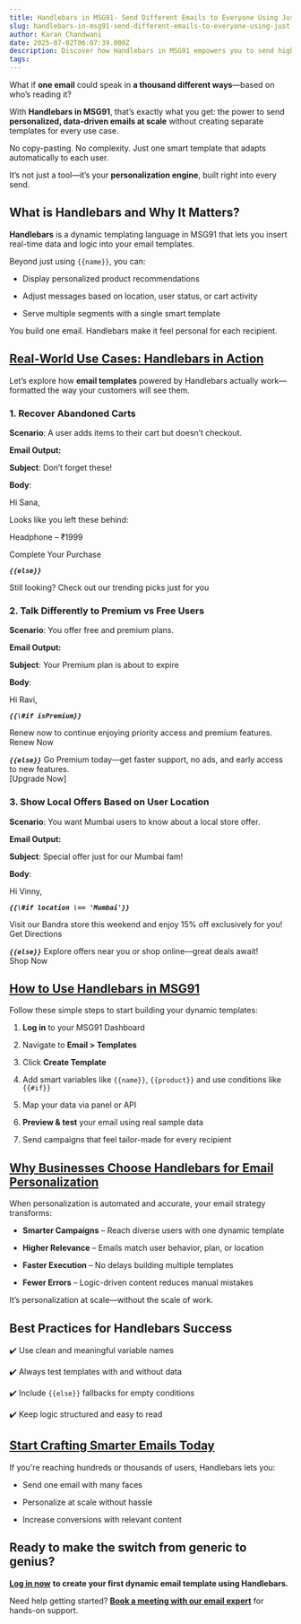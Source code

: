 ```yaml
---
title: Handlebars in MSG91- Send Different Emails to Everyone Using Just One Template
slug: handlebars-in-msg91-send-different-emails-to-everyone-using-just-one-template
author: Karan Chandwani
date: 2025-07-02T06:07:39.000Z
description: Discover how Handlebars in MSG91 empowers you to send highly personalized, dynamic emails at scale using a single smart template. This blog explains what Handlebars is, why it matters for email personalization, and showcases real-world use cases and best practices to help you craft relevant, data-driven campaigns for every recipient.
tags:
---
```


What if **one email** could speak in **a thousand different ways**—based on who’s reading it?

With **Handlebars in MSG91**, that’s exactly what you get: the power to send **personalized, data-driven emails at scale** without creating separate templates for every use case.

No copy-pasting. No complexity. Just one smart template that adapts automatically to each user.

It’s not just a tool—it’s your **personalization engine**, built right into every send.

## **What is Handlebars and Why It Matters?**

**Handlebars** is a dynamic templating language in MSG91 that lets you insert real-time data and logic into your email templates.

Beyond just using `{{name}}`, you can:

-   Display personalized product recommendations

-   Adjust messages based on location, user status, or cart activity

-   Serve multiple segments with a single smart template

You build one email. Handlebars make it feel personal for each recipient.

## [**Real-World Use Cases: Handlebars in Action**](https://docs.msg91.com/email/send-email-with-handlebars)

Let’s explore how **email templates** powered by Handlebars actually work—formatted the way your customers will see them.

### **1\. Recover Abandoned Carts**

**Scenario**: A user adds items to their cart but doesn’t checkout.

**Email Output:**

**Subject**: Don’t forget these\!

**Body**:

Hi Sana,

Looks like you left these behind:

Headphone – ₹1999

Complete Your Purchase

**_`{{else}}`_**

Still looking? Check out our trending picks just for you

### **2\. Talk Differently to Premium vs Free Users**

**Scenario**: You offer free and premium plans.

**Email Output:**

**Subject**: Your Premium plan is about to expire

**Body**:

Hi Ravi,

**_`{{\#if isPremium}}`_**

Renew now to continue enjoying priority access and premium features.  
Renew Now

**_`{{else}}`_**
Go Premium today—get faster support, no ads, and early access to new features.  
[Upgrade Now]

### **3\. Show Local Offers Based on User Location**

**Scenario**: You want Mumbai users to know about a local store offer.

**Email Output:**

**Subject**: Special offer just for our Mumbai fam\!

**Body**:

Hi Vinny,

**_`{{\#if location \== 'Mumbai'}}`_**

Visit our Bandra store this weekend and enjoy 15% off exclusively for you\!  
Get Directions

**_`{{else}}`_**
Explore offers near you or shop online—great deals await\!  
Shop Now

## [**How to Use Handlebars in MSG91**](https://msg91.com/help/email/personalize-emails-with-handlebars-in-msg91)

Follow these simple steps to start building your dynamic templates:

1. **Log in** to your MSG91 Dashboard

2. Navigate to **Email \> Templates**

3. Click **Create Template**

4. Add smart variables like `{{name}}`, `{{product}}` and use conditions like `{{#if}}`

5. Map your data via panel or API

6. **Preview & test** your email using real sample data

7. Send campaigns that feel tailor-made for every recipient

## [**Why Businesses Choose Handlebars for Email Personalization**](https://msg91.com/email)

When personalization is automated and accurate, your email strategy transforms:

-   **Smarter Campaigns** – Reach diverse users with one dynamic template

-   **Higher Relevance** – Emails match user behavior, plan, or location

-   **Faster Execution** – No delays building multiple templates

-   **Fewer Errors** – Logic-driven content reduces manual mistakes

It’s personalization at scale—without the scale of work.

## **Best Practices for Handlebars Success**

✔️ Use clean and meaningful variable names

✔️ Always test templates with and without data

✔️ Include `{{else}}` fallbacks for empty conditions

✔️ Keep logic structured and easy to read

## [**Start Crafting Smarter Emails Today**](https://msg91.com/email)

If you're reaching hundreds or thousands of users, Handlebars lets you:

-   Send one email with many faces

-   Personalize at scale without hassle

-   Increase conversions with relevant content

## **Ready to make the switch from generic to genius?**

[**Log in now**](https://control.msg91.com/signin/) **to create your first dynamic email template using Handlebars.**

Need help getting started? [**Book a meeting with our email expert**](https://calendly.com/bison-msg91/30min) for hands-on support.
